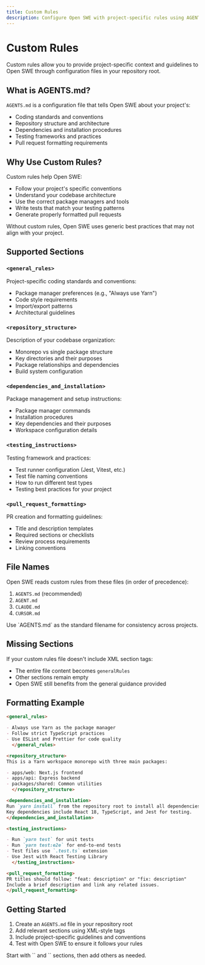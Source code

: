 ```yaml
---
title: Custom Rules
description: Configure Open SWE with project-specific rules using AGENTS.md
---
```


# Custom Rules

Custom rules allow you to provide project-specific context and guidelines to Open SWE through configuration files in your repository root.

## What is AGENTS.md?

`AGENTS.md` is a configuration file that tells Open SWE about your project's:

- Coding standards and conventions
- Repository structure and architecture
- Dependencies and installation procedures
- Testing frameworks and practices
- Pull request formatting requirements

## Why Use Custom Rules?

Custom rules help Open SWE:

- Follow your project's specific conventions
- Understand your codebase architecture
- Use the correct package managers and tools
- Write tests that match your testing patterns
- Generate properly formatted pull requests

Without custom rules, Open SWE uses generic best practices that may not align with your project.

## Supported Sections

### `<general_rules>`

Project-specific coding standards and conventions:

- Package manager preferences (e.g., "Always use Yarn")
- Code style requirements
- Import/export patterns
- Architectural guidelines

### `<repository_structure>`

Description of your codebase organization:

- Monorepo vs single package structure
- Key directories and their purposes
- Package relationships and dependencies
- Build system configuration

### `<dependencies_and_installation>`

Package management and setup instructions:

- Package manager commands
- Installation procedures
- Key dependencies and their purposes
- Workspace configuration details

### `<testing_instructions>`

Testing framework and practices:

- Test runner configuration (Jest, Vitest, etc.)
- Test file naming conventions
- How to run different test types
- Testing best practices for your project

### `<pull_request_formatting>`

PR creation and formatting guidelines:

- Title and description templates
- Required sections or checklists
- Review process requirements
- Linking conventions

## File Names

Open SWE reads custom rules from these files (in order of precedence):

1. `AGENTS.md` (recommended)
2. `AGENT.md`
3. `CLAUDE.md`
4. `CURSOR.md`

<Note>
  Use `AGENTS.md` as the standard filename for consistency across projects.
</Note>

## Missing Sections

If your custom rules file doesn't include XML section tags:

- The entire file content becomes `generalRules`
- Other sections remain empty
- Open SWE still benefits from the general guidance provided

## Formatting Example

```markdown
<general_rules>

- Always use Yarn as the package manager
- Follow strict TypeScript practices
- Use ESLint and Prettier for code quality
  </general_rules>

<repository_structure>
This is a Yarn workspace monorepo with three main packages:

- apps/web: Next.js frontend
- apps/api: Express backend
- packages/shared: Common utilities
  </repository_structure>

<dependencies_and_installation>
Run `yarn install` from the repository root to install all dependencies.
Key dependencies include React 18, TypeScript, and Jest for testing.
</dependencies_and_installation>

<testing_instructions>

- Run `yarn test` for unit tests
- Run `yarn test:e2e` for end-to-end tests
- Test files use `.test.ts` extension
- Use Jest with React Testing Library
  </testing_instructions>

<pull_request_formatting>
PR titles should follow: "feat: description" or "fix: description"
Include a brief description and link any related issues.
</pull_request_formatting>
```

## Getting Started

1. Create an `AGENTS.md` file in your repository root
2. Add relevant sections using XML-style tags
3. Include project-specific guidelines and conventions
4. Test with Open SWE to ensure it follows your rules

<Tip>
  Start with `<general_rules>` and `<repository_structure>` sections, then add others as needed.
</Tip>
